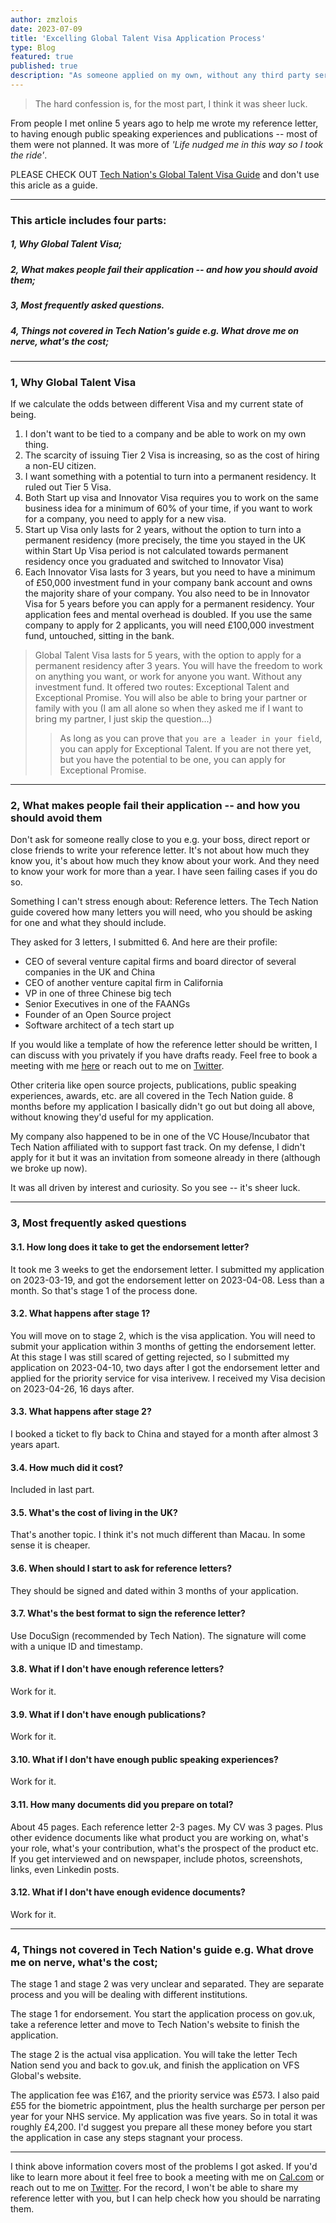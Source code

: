 ```yaml
---
author: zmzlois
date: 2023-07-09
title: 'Excelling Global Talent Visa Application Process'
type: Blog
featured: true
published: true
description: "As someone applied on my own, without any third party service or agencies."
---
```



>The hard confession is, for the most part, I think it was sheer luck. 

From people I met online 5 years ago to help me wrote my reference letter, to having enough public speaking experiences and publications -- most of them were not planned. It was more of _'Life nudged me in this way so I took the ride'_.

PLEASE CHECK OUT [Tech Nation's Global Talent Visa Guide](https://technation.io/visa-tech-nation-visa-guide/) and don't use this aricle as a guide. 

---

### This article includes four parts: 
##### 1, Why Global Talent Visa;
##### 2, What makes people fail their application -- and how you should avoid them; 
##### 3, Most frequently asked questions.
##### 4, Things not covered in Tech Nation's guide e.g. What drove me on nerve, what's the cost; 

---

### 1, Why Global Talent Visa
If we calculate the odds between different Visa and my current state of being.

1. I don't want to be tied to a company and be able to work on my own thing.
2. The scarcity of issuing Tier 2 Visa is increasing, so as the cost of hiring a non-EU citizen.
3. I want something with a potential to turn into a permanent residency. It ruled out Tier 5 Visa.
4. Both Start up visa and Innovator Visa requires you to work on the same business idea for a minimum of 60% of your time, if you want to work for a company, you need to apply for a new visa.
5. Start up Visa only lasts for 2 years, without the option to turn into a permanent residency (more precisely, the time you stayed in the UK within Start Up Visa period is not calculated towards permanent residency once you graduated and switched to Innovator Visa)
6. Each Innovator Visa lasts for 3 years, but you need to have a minimum of £50,000 investment fund in your company bank account and owns the majority share of your company. You also need to be in Innovator Visa for 5 years before you can apply for a permanent residency. Your application fees and mental overhead is doubled. If you use the same company to apply for 2 applicants, you will need £100,000 investment fund, untouched, sitting in the bank.


> Global Talent Visa lasts for 5 years, with the option to apply for a permanent residency after 3 years. You will have the freedom to work on anything you want, or work for anyone you want. Without any investment fund. It offered two routes: Exceptional Talent and Exceptional Promise. You will also be able to bring your partner or family with you (I am all alone so when they asked me if I want to bring my partner, I just skip the question...)
>>As long as you can prove that `you are a leader in your field`, you can apply for Exceptional Talent. If you are not there yet, but you have the potential to be one, you can apply for Exceptional Promise.
---
### 2, What makes people fail their application -- and how you should avoid them

Don't ask for someone really close to you e.g. your boss, direct report or close friends to write your reference letter. It's not about how much they know you, it's about how much they know about your work. And they need to know your work for more than a year. I have seen failing cases if you do so.

Something I can't stress enough about: Reference letters. The Tech Nation guide covered how many letters you will need, who you should be asking for one and what they should include. 

They asked for 3 letters, I submitted 6. And here are their profile: 
- CEO of several venture capital firms and board director of several companies in the UK and China
- CEO of another venture capital firm in California
- VP in one of three Chinese big tech
- Senior Executives in one of the FAANGs
- Founder of an Open Source project
- Software architect of a tech start up

If you would like a template of how the reference letter should be written, I can discuss with you privately if you have drafts ready. Feel free to book a meeting with me [here](https://cal.com/lois-zhao-nvfqub/15min) or reach out to me on [Twitter](https://twitter.com/zmzhaooo).

Other criteria like open source projects, publications, public speaking experiences, awards, etc. are all covered in the Tech Nation guide. 8 months before my application I basically didn't go out but doing all above, without knowing they'd useful for my application. 

My company also happened to be in one of the VC House/Incubator that Tech Nation affiliated with to support fast track. On my defense, I didn't apply for it but it was an invitation from someone already in there (although we broke up now).

It was all driven by interest and curiosity. So you see -- it's sheer luck.

---
### 3, Most frequently asked questions

#### 3.1. How long does it take to get the endorsement letter?
It took me 3 weeks to get the endorsement letter. I submitted my application on 2023-03-19, and got the endorsement letter on 2023-04-08. Less than a month. So that's stage 1 of the process done. 

#### 3.2. What happens after stage 1?
You will move on to stage 2, which is the visa application. You will need to submit your application within 3 months of getting the endorsement letter. At this stage I was still scared of getting rejected, so I submitted my application on 2023-04-10, two days after I got the endorsement letter and applied for the priority service for visa interivew. I received my Visa decision on 2023-04-26, 16 days after.

#### 3.3. What happens after stage 2?
I booked a ticket to fly back to China and stayed for a month after almost 3 years apart. 

#### 3.4. How much did it cost?
Included in last part.

#### 3.5. What's the cost of living in the UK?
That's another topic. I think it's not much different than Macau. In some sense it is cheaper.

#### 3.6. When should I start to ask for reference letters?
They should be signed and dated within 3 months of your application. 

#### 3.7. What's the best format to sign the reference letter?
Use DocuSign (recommended by Tech Nation). The signature will come with a unique ID and timestamp.

#### 3.8. What if I don't have enough reference letters?
Work for it.

#### 3.9. What if I don't have enough publications?
Work for it.

#### 3.10. What if I don't have enough public speaking experiences?
Work for it.

#### 3.11. How many documents did you prepare on total?
About 45 pages. Each reference letter 2-3 pages. My CV was 3 pages. Plus other evidence documents like what product you are working on, what's your role, what's your contribution, what's the prospect of the product etc. If you get interviewed and on newspaper, include photos, screenshots, links, even Linkedin posts.

#### 3.12. What if I don't have enough evidence documents?
Work for it.

---
### 4, Things not covered in Tech Nation's guide e.g. What drove me on nerve, what's the cost;
The stage 1 and stage 2 was very unclear and separated. They are separate process and you will be dealing with different institutions. 

The stage 1 for endorsement. You start the application process on gov.uk, take a reference letter and move to Tech Nation's website to finish the application. 

The stage 2 is the actual visa application. You will take the letter Tech Nation send you and back to gov.uk, and finish the application on VFS Global's website.

The application fee was £167, and the priority service was £573. I also paid £55 for the biometric appointment, plus the health surcharge per person per year for your NHS service. My application was five years. So in total it was roughly £4,200. I'd suggest you prepare all these money before you start the application in case any steps stagnant your process.

---

I think above information covers most of the problems I got asked. If you'd like to learn more about it feel free to book a meeting with me on [Cal.com](https://cal.com/lois-zhao-nvfqub/15min) or reach out to me on [Twitter](https://twitter.com/zmzhaooo). For the record, I won't be able to share my reference letter with you, but I can help check how you should be narrating them.